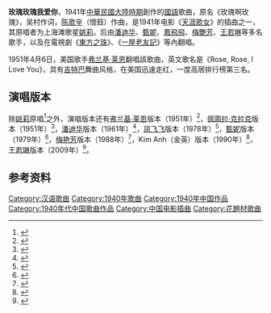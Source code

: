 '''玫瑰玫瑰我爱你'''，1941年[[中華民國大陸時期|中華民國大陸時期]]創作的[[國語|國語]]歌曲，原名《玫瑰啊玫瑰》，吴村作词，[[陈歌辛|陈歌辛]]（懷鈺）作曲，是1941年电影《[[天涯歌女_(1941年電影)|天涯歌女]]》的插曲之一，其原唱者为上海滩歌星[[姚莉|姚莉]]。后由[[潘迪华|潘迪华]]、[[甄妮|甄妮]]、[[鳳飛飛|鳳飛飛]]、[[梅艷芳|梅艷芳]]、[[王若琳|王若琳]]等多名歌手，以及在電視劇《[[東方之珠_(電視劇)|東方之珠]]》、《[[一屋老友記|一屋老友記]]》等內翻唱。

1951年4月6日，美国歌手[[弗兰基·莱恩|弗兰基·莱恩]]翻唱該歌曲，英文歌名是《Rose, Rose, I Love You》，具有[[吉特巴|吉特巴]]舞曲风格，在美国迅速走红，一度高居排行榜第三名。

==演唱版本==
除[[姚莉|姚莉]]原唱<ref>{{Cite web |author1=姚莉 |title=Rose, Rose, I Love You |url=https://www.youtube.com/watch?v=IW4vV568aSE |website=YouTube |accessdate=2020-01-08 |archive-date=2020-05-08 |archive-url=https://web.archive.org/web/20200508052742/https://www.youtube.com/watch?v=IW4vV568aSE&gl=US&hl=en |dead-url=no }}</ref>之外，演唱版本还有[[弗兰基·莱恩|弗兰基·莱恩]]版本（1951年）<ref>{{Cite web |author1=Frankie Laine |title=FRANKIE LAINE - ROSE ROSE I LOVE YOU |url=https://www.youtube.com/watch?v=xpEGTSed1lI |website=YouTube |accessdate=2020-01-08 |archive-date=2019-11-23 |archive-url=https://web.archive.org/web/20191123081555/https://www.youtube.com/watch?v=xpEGTSed1lI |dead-url=no }}</ref>，[[佩圖拉·克拉克|佩圖拉·克拉克]]版本（1951年）<ref>{{Cite web |author1=佩圖拉·克拉克 |title=Petula Clark - May Kway　〔玫瑰玫瑰我愛你〕 |url=https://www.youtube.com/watch?v=mNFoU29mRYY |website=YouTube |accessdate=2020-01-08 |archive-date=2019-04-11 |archive-url=https://web.archive.org/web/20190411101722/https://www.youtube.com/watch?v=mNFoU29mRYY |dead-url=no }}</ref>，[[潘迪华|潘迪华]]版本（1961年）<ref>{{Cite web |author1=潘迪华 |title=潘迪華 - Rose Rose I Love You (1961)　〔玫瑰玫瑰我愛你〕 |url=https://www.youtube.com/watch?v=cEBR13uK31M |website=YouTube |accessdate=2020-01-08 |archive-date=2018-06-12 |archive-url=https://web.archive.org/web/20180612123742/https://www.youtube.com/watch?v=cEBR13uK31M&gl=US&hl=en |dead-url=no }}</ref>，[[凤飞飞|凤飞飞]]版本（1978年）<ref>{{Cite web |author1=凤飞飞 |title=Lawmovieworld 09 : (08) 鳳飛飛.. 玫瑰玫瑰我愛你 |url=https://www.youtube.com/watch?v=QJ0V7CG883I |website=YouTube |accessdate=2020-01-08 |archive-date=2020-05-04 |archive-url=https://web.archive.org/web/20200504192136/https://www.youtube.com/watch?v=QJ0V7CG883I&gl=US&hl=en |dead-url=no }}</ref>，[[甄妮|甄妮]]版本（1979年）<ref>{{Cite web |author1=甄妮 |title=甄妮 - 玫瑰玫瑰我愛你 [Original Music Audio] |url=https://www.youtube.com/watch?v=hTuYDsO7sUM |website=YouTube |accessdate=2020-01-08 |archive-date=2019-08-17 |archive-url=https://web.archive.org/web/20190817220317/https://www.youtube.com/watch?v=hTuYDsO7sUM&gl=US&hl=en |dead-url=no }}</ref>，[[梅艳芳|梅艳芳]]版本（1988年）<ref>{{Cite web |author1=梅艳芳 |title=梅豔芳 玫瑰玫瑰我愛你 |url=https://www.youtube.com/watch?v=JcU8kQ3hdG8 |website=YouTube |accessdate=2020-01-08 |archive-date=2019-08-17 |archive-url=https://web.archive.org/web/20190817221255/https://www.youtube.com/watch?v=JcU8kQ3hdG8&gl=US&hl=en |dead-url=no }}</ref>，Kim Anh（金英）版本（1990年）<ref>{{Cite web |author1=金英 |title=Kim Anh - Cánh Hồng Trung Quốc　〔玫瑰玫瑰我愛你〕 |url=https://www.youtube.com/watch?v=vpPYtLF_Xys |website=YouTube |accessdate=2020-01-08 |archive-date=2020-04-10 |archive-url=https://web.archive.org/web/20200410021211/https://www.youtube.com/watch?v=vpPYtLF_Xys&gl=US&hl=en |dead-url=no }}</ref>，[[王若琳|王若琳]]版本（2009年）<ref>{{Cite web |author1=王若琳 |title=王若琳 Joanna Wang - 玫瑰玫瑰我愛你 |url=https://www.youtube.com/watch?v=9AGCYmTTyH8 |website=YouTube |accessdate=2020-01-08 |archive-date=2020-04-10 |archive-url=https://web.archive.org/web/20200410232550/https://www.youtube.com/watch?v=9AGCYmTTyH8 |dead-url=no }}</ref>。

== 参考资料 ==
{{Reflist}}

[[Category:汉语歌曲|Category:汉语歌曲]]
[[Category:1940年歌曲|Category:1940年歌曲]]
[[Category:1940年中国作品|Category:1940年中国作品]]
[[Category:1940年代中国歌曲作品|Category:1940年代中国歌曲作品]]
[[Category:中国电影插曲|Category:中国电影插曲]]
[[Category:花題材歌曲|Category:花題材歌曲]]